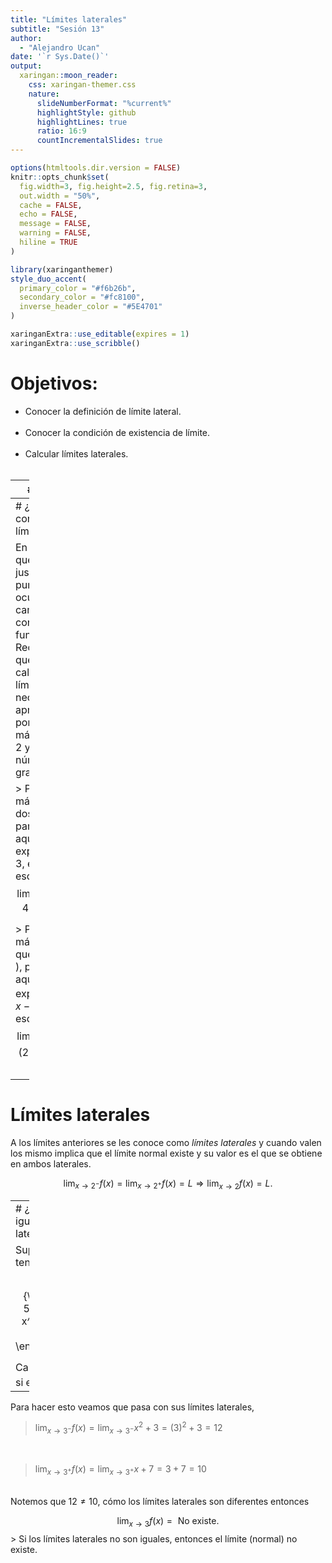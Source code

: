 ```yaml
---
title: "Límites laterales"
subtitle: "Sesión 13"  
author: 
  - "Alejandro Ucan"
date: '`r Sys.Date()`'
output:
  xaringan::moon_reader:
    css: xaringan-themer.css
    nature:
      slideNumberFormat: "%current%"
      highlightStyle: github
      highlightLines: true
      ratio: 16:9
      countIncrementalSlides: true
---
```


```r
options(htmltools.dir.version = FALSE)
knitr::opts_chunk$set(
  fig.width=3, fig.height=2.5, fig.retina=3,
  out.width = "50%",
  cache = FALSE,
  echo = FALSE,
  message = FALSE, 
  warning = FALSE,
  hiline = TRUE
)
```

```r
library(xaringanthemer)
style_duo_accent(
  primary_color = "#f6b26b",
  secondary_color = "#fc8100",
  inverse_header_color = "#5E4701"
)
```

```r
xaringanExtra::use_editable(expires = 1)
xaringanExtra::use_scribble()
```
# Objetivos:

 * Conocer la definición de límite lateral. <br/> <br/>
 * Conocer la condición de existencia de límite. <br/> <br/>
 * Calcular límites laterales. <br/><br/>
 

---
# Ejemplo:

Consideremos la función definida a trozos:
$$f(x)=\left\{ \begin{array}{ll} 
4x-3 & x\leq 2 \\ 
x^2+x-1 & x>2 
\end{array}\right.$$

Encuentre los siguientes límites: $\displaystyle{\lim_{x\to 0} f(x),\, \lim_{x\to 2}f(x)}$ y $\displaystyle{\lim_{x\to 4}f(x)}.$
<br/><br/>

En el primer límite, $$\lim_{x\to 0}f(x)=4(0)-3=-3.$$

En el tercer límite, $$\lim_{x\to 4}f(x)=(4)^2-4-1=19.$$

---
# ¿Qué pasa con el segundo límite?

En este caso, quedamos justo en el punto donde ocurre el cambio de condición de la función. Recordemos que para calcular el límite necesitamos aproximaciones por números más chicos que 2 y por números más grandes que 2.

> Para números más chicos que dos ( $x\leq 2$ ), para calcular aquí usamos la expresión $4x-3,$ esto se escribe: $$ \lim_{x\to 2^- } f(x)=4(2)-3=5.$$

> Para números más grandes que dos ( $x> 2$ ), para calcular aquí usamos la expresión $x^2+x-1,$ esto se escribe: $$ \lim_{x\to 2^+ } f(x)=(2)^2+2-1=5.$$

---
# Límites laterales

A los límites anteriores se les conoce como _límites laterales_ y cuando valen los mismo implica que el límite normal existe y su valor es el que se obtiene en ambos laterales.

$$\lim_{ x \to 2^- } f(x) = \lim_{ x \to 2^+ } f(x) = L \Rightarrow \lim_{ x\to 2 } f(x)=L.$$

---
# ¿Siempre son iguales los límites laterales?

Supongamos que tenemos la función 

$$f(x)=\left\{\begin{array}{ll}
5x-1 & x\leq 1 \\
x^2+3 & 1<x<3 \\
x+7 & 3\leq x 
\end{array}\right.$$

Calcule $\displaystyle{\lim_{x\to 3}f(x)}$ si es posible.

---

Para hacer esto veamos que pasa con sus límites laterales, 

> $\displaystyle{\lim_{x\to 3^-}}f(x)=\displaystyle{\lim_{x\to 3^-}}x^2+3=(3)^2+3=12$

<br/>

> $\displaystyle{\lim_{x\to 3^+}}f(x)=\displaystyle{\lim_{x\to 3^+}}x+7=3+7=10$

<br/>
Notemos que $12\neq 10,$ cómo los límites laterales son diferentes entonces 

$$ \lim_{x\to 3}f(x)=\mbox{ No existe.}$$
> Si los límites laterales no son iguales, entonces el límite (normal) no existe.